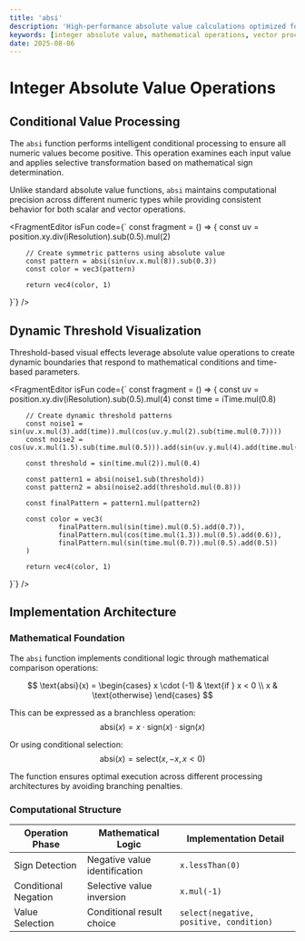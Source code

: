 ```yaml
---
title: 'absi'
description: 'High-performance absolute value calculations optimized for integer and vector data types'
keywords: [integer absolute value, mathematical operations, vector processing, conditional logic]
date: 2025-08-06
---
```



# Integer Absolute Value Operations

## Conditional Value Processing

The `absi` function performs intelligent conditional processing to ensure all numeric values become positive. This operation examines each input value and applies selective transformation based on mathematical sign determination.

Unlike standard absolute value functions, `absi` maintains computational precision across different numeric types while providing consistent behavior for both scalar and vector operations.

<FragmentEditor
        isFun
        code={`
const fragment = () => {
        const uv = position.xy.div(iResolution).sub(0.5).mul(2)

        // Create symmetric patterns using absolute value
        const pattern = absi(sin(uv.x.mul(8)).sub(0.3))
        const color = vec3(pattern)

        return vec4(color, 1)

}`}
/>

## Dynamic Threshold Visualization

Threshold-based visual effects leverage absolute value operations to create dynamic boundaries that respond to mathematical conditions and time-based parameters.

<FragmentEditor
        isFun
        code={`
const fragment = () => {
        const uv = position.xy.div(iResolution).sub(0.5).mul(4)
        const time = iTime.mul(0.8)

        // Create dynamic threshold patterns
        const noise1 = sin(uv.x.mul(3).add(time)).mul(cos(uv.y.mul(2).sub(time.mul(0.7))))
        const noise2 = cos(uv.x.mul(1.5).sub(time.mul(0.5))).add(sin(uv.y.mul(4).add(time.mul(1.2))))

        const threshold = sin(time.mul(2)).mul(0.4)

        const pattern1 = absi(noise1.sub(threshold))
        const pattern2 = absi(noise2.add(threshold.mul(0.8)))

        const finalPattern = pattern1.mul(pattern2)

        const color = vec3(
                finalPattern.mul(sin(time).mul(0.5).add(0.7)),
                finalPattern.mul(cos(time.mul(1.3)).mul(0.5).add(0.6)),
                finalPattern.mul(sin(time.mul(0.7)).mul(0.5).add(0.5))
        )

        return vec4(color, 1)

}`}
/>

## Implementation Architecture

### Mathematical Foundation

The `absi` function implements conditional logic through mathematical comparison operations:

$$
\text{absi}(x) = \begin{cases}
x \cdot (-1) & \text{if } x < 0 \\
x & \text{otherwise}
\end{cases}
$$

This can be expressed as a branchless operation:
$$\text{absi}(x) = x \cdot \text{sign}(x) \cdot \text{sign}(x)$$

Or using conditional selection:
$$\text{absi}(x) = \text{select}(x, -x, x < 0)$$

The function ensures optimal execution across different processing architectures by avoiding branching penalties.

### Computational Structure

| Operation Phase      | Mathematical Logic            | Implementation Detail                   |
| -------------------- | ----------------------------- | --------------------------------------- |
| Sign Detection       | Negative value identification | `x.lessThan(0)`                         |
| Conditional Negation | Selective value inversion     | `x.mul(-1)`                             |
| Value Selection      | Conditional result choice     | `select(negative, positive, condition)` |
